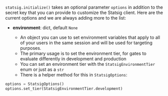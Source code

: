 `statsig.initialize()` takes an optional parameter `options` in addition to the secret key that you can provide to customize the Statsig client. Here are the current options and we are always adding more to the list:

- **environment**: dict, default `None`

  - An object you can use to set environment variables that apply to all of your users in the same session and will be used for targeting purposes.
  - The primary usage is to set the environment tier, for gates to evaluate differently in development and production
  - You can set an environment tier with the `StatsigEnvironmentTier` enum or just as a `str`
  - There is a helper method for this in `StatsigOptions`:

```python
options = StatsigOptions()
options.set_tier(StatsigEnvironmentTier.development)
```
